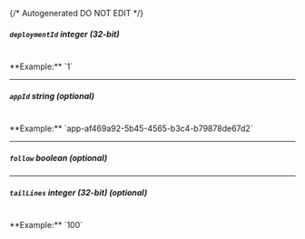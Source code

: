 {/* Autogenerated DO NOT EDIT  */}
##### `deploymentId` _integer (32-bit)_
<br/>
**Example:** `1`

---
##### `appId` _string (optional)_
<br/>
**Example:** `app-af469a92-5b45-4565-b3c4-b79878de67d2`

---
##### `follow` _boolean (optional)_

---
##### `tailLines` _integer (32-bit) (optional)_
<br/>
**Example:** `100`



